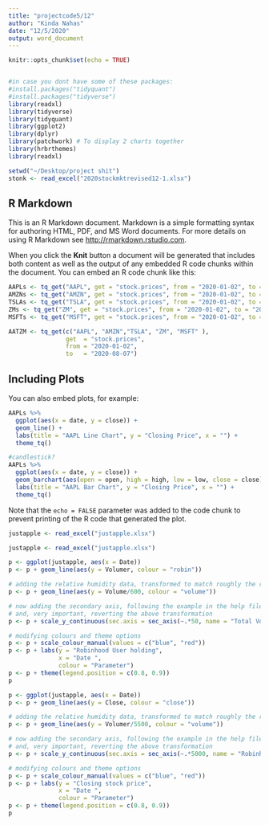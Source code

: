 ```yaml
---
title: "projectcode5/12"
author: "Kinda Nahas"
date: "12/5/2020"
output: word_document
---
```


```r
knitr::opts_chunk$set(echo = TRUE)


#in case you dont have some of these packages:
#install.packages("tidyquant")
#install.packages("tidyverse")
library(readxl)
library(tidyverse)
library(tidyquant) 
library(ggplot2)
library(dplyr)
library(patchwork) # To display 2 charts together
library(hrbrthemes)
library(readxl)

setwd("~/Desktop/project shit")
stonk <- read_excel("2020stockmktrevised12-1.xlsx")


```


## R Markdown

This is an R Markdown document. Markdown is a simple formatting syntax for authoring HTML, PDF, and MS Word documents. For more details on using R Markdown see <http://rmarkdown.rstudio.com>.

When you click the **Knit** button a document will be generated that includes both content as well as the output of any embedded R code chunks within the document. You can embed an R code chunk like this:

```r
AAPLs <- tq_get("AAPL", get = "stock.prices", from = "2020-01-02", to = "2020-08-07") 
AMZNs <- tq_get("AMZN", get = "stock.prices", from = "2020-01-02", to = "2020-08-07")
TSLAs <- tq_get("TSLA", get = "stock.prices", from = "2020-01-02", to = "2020-08-07")
ZMs <- tq_get("ZM", get = "stock.prices", from = "2020-01-02", to = "2020-08-07")
MSFTs <- tq_get("MSFT", get = "stock.prices", from = "2020-01-02", to = "2020-08-07")

AATZM <- tq_get(c("AAPL", "AMZN","TSLA", "ZM", "MSFT" ),
                get  = "stock.prices",
                from = "2020-01-02",
                to   = "2020-08-07")
```

## Including Plots

You can also embed plots, for example:

```r
AAPLs %>%
  ggplot(aes(x = date, y = close)) +
  geom_line() +
  labs(title = "AAPL Line Chart", y = "Closing Price", x = "") + 
  theme_tq()

#candlestick? 
AAPLs %>%
  ggplot(aes(x = date, y = close)) +
  geom_barchart(aes(open = open, high = high, low = low, close = close)) +
  labs(title = "AAPL Bar Chart", y = "Closing Price", x = "") + 
  theme_tq()
```

Note that the `echo = FALSE` parameter was added to the code chunk to prevent printing of the R code that generated the plot.


```r
justapple <- read_excel("justapple.xlsx")

```


```r
justapple <- read_excel("justapple.xlsx")

p <- ggplot(justapple, aes(x = Date))
p <- p + geom_line(aes(y = Volumer, colour = "robin"))

# adding the relative humidity data, transformed to match roughly the range of the temperature
p <- p + geom_line(aes(y = Volume/600, colour = "volume"))

# now adding the secondary axis, following the example in the help file ?scale_y_continuous
# and, very important, reverting the above transformation
p <- p + scale_y_continuous(sec.axis = sec_axis(~.*50, name = "Total Volume"))

# modifying colours and theme options
p <- p + scale_colour_manual(values = c("blue", "red"))
p <- p + labs(y = "Robinhood User holding",
              x = "Date ",
              colour = "Parameter")
p <- p + theme(legend.position = c(0.8, 0.9))
p


```


```r
p <- ggplot(justapple, aes(x = Date))
p <- p + geom_line(aes(y = Close, colour = "close"))

# adding the relative humidity data, transformed to match roughly the range of the temperature
p <- p + geom_line(aes(y = Volumer/5500, colour = "volume"))

# now adding the secondary axis, following the example in the help file ?scale_y_continuous
# and, very important, reverting the above transformation
p <- p + scale_y_continuous(sec.axis = sec_axis(~.*5000, name = "Robinhood user holdings"))

# modifying colours and theme options
p <- p + scale_colour_manual(values = c("blue", "red"))
p <- p + labs(y = "Closing stock price",
              x = "Date ",
              colour = "Parameter")
p <- p + theme(legend.position = c(0.8, 0.9))
p


```



```r


```



```r


```


```r


```


```r


```



```r


```














